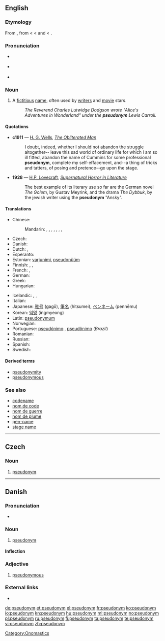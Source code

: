 {{was wotd|2006|October|5}}
{{also|Pseudonym}}
==English==
{{wikipedia}}

===Etymology===
From {{term|pseudonymous}}, from {{etyl|fr|en}} {{term|pseudonyme||lang=fr|having a false name}} < {{etyl|grc|en}} {{term|ψευδώνυμος||tr=pseudōnumos|lang=grc}} < {{term|ψευδής||false|tr=pseudēs|lang=grc}} and {{term|ὄνυμα|tr=onuma|lang=grc}} < {{term|ὄνομα||name|tr=onoma|lang=grc}}.

===Pronunciation===
* {{a|UK}} {{IPA|/ˈs(j)uː.dəʊ.nɪm/|/ˈsu.də.nɪm/}}
* {{a|US}} {{IPA|/ˈsudoʊnɪm/}}
* {{audio|en-us-pseudonym.ogg|Audio (US)}}

===Noun===
{{en-noun}}

# A [[fictitious]] [[name]], often used by [[writer]]s and [[movie]] stars.
#: ''The Reverend Charles Lutwidge Dodgson wrote "Alice's Adventures in Wonderland" under the '''pseudonym''' Lewis Carroll.''

====Quotations====
* '''c1911''' — [[w:H. G. Wells|H. G. Wells]], ''[[s:The Obliterated Man|The Obliterated Man]]''
*: I doubt, indeed, whether I should not abandon the struggle altogether-- leave this sad world of ordinary life for which I am so ill fitted, abandon the name of Cummins for some professional '''pseudonym''', complete my self-effacement, and--a thing of tricks and tatters, of posing and pretence--go upon the stage.
* '''1928''' — [[w:H.P. Lovecraft|H.P. Lovecraft]], ''[[s:Supernatural Horror in Literature|Supernatural Horror in Literature]]''
*: The best example of its literary use so far are the German novel ''The Golem'', by Gustav Meyrink, and the drama ''The Dybbuk'', by the jewish writer using the '''pseudonym''' "Ansky".

====Translations====
{{trans-top|fictious name}}
* Chinese:
*: Mandarin: {{i|fake name}} {{t|zh|假名|tr=jiǎmíng|sc=Hani}}, {{t|zh|起義|sc=Hani}}, {{t|zh|起义|tr=qǐyì|sc=Hani}}, {{i|assumed name}} {{t|zh|化名|tr=huàmíng|sc=Hani}}, {{i|pen name}} {{t|zh|筆名|sc=Hani}}, {{t|zh|笔名|tr=bǐmíng|sc=Hani}}, {{t|zh|藝名|sc=Hani}}, {{t|zh|艺名|tr=yìmíng|sc=Hani}}
* Czech: {{t-|cs|pseudonym|m}}
* Danish: {{t-|da|pseudonym}}
* Dutch: {{t+|nl|pseudoniem|n}}, {{t+|nl|schuilnaam|m}}
* Esperanto: {{t-|eo|pseŭdonimo|xs=Esperanto}}
* Estonian: [[varjunimi]], [[pseudonüüm]]
* Finnish: {{t-|fi|salanimi}}, {{t-|fi|nimimerkki}}, {{t+|fi|pseudonyymi}}
* French: {{t+|fr|nom de guerre}}, {{t+|fr|pseudonyme}}
* German: {{t+|de|Pseudonym|n}}
* Greek: {{t+|el|ψευδώνυμο|n|tr=pseudónymo}}
* Hungarian: {{t+|hu|álnév}}
{{trans-mid}}
* Icelandic: {{t|is|höfundarnafn|n}}, {{t|is|dulnefni|n}}, {{t|is|leyninafn|n}}
* Italian: {{t+|it|pseudonimo|m}}
* Japanese: [[雅号]] (gagō), [[筆名]] (hitsumei), [[ペンネーム]] (pennēmu)
* Korean: [[익명]] (ingmyeong)
* Latin: [[pseudonymum]] {{n}}
* Norwegian: {{t|no|psevdonym|n}}
* Portuguese: [[pseudónimo]] {{m}}, [[pseudônimo]] {{m}} (''Brazil'')
* Romanian: {{t+|ro|pseudonim|n}}
* Russian: {{t+|ru|псевдоним|alt=псевдони́м|tr=psevdoním}}
* Spanish: {{t+|es|seudónimo|m}}
* Swedish: {{t-|sv|pseudonym}}
{{trans-bottom}}

====Derived terms====
* [[pseudonymity]]
* [[pseudonymous]]

===See also===
* [[codename]]
* [[nom de code]]
* [[nom de guerre]]
* [[nom de plume]]
* [[pen-name]]
* [[stage name]]

[[Category:Onomastics]]

----

==Czech==

===Noun===
{{cs-noun|g=m}}

# [[#English|pseudonym]]

----

==Danish==

===Pronunciation===
* {{IPA|/sœvdonyːm/|[sœwd̥oˈnyːˀm]|lang=da}}

===Noun===
{{da-noun|et|er}}

# [[pseudonym#English|pseudonym]]

====Inflection====
{{da-noun-infl|et|er}}

===Adjective===
{{infl|da|adjective|neuter|pseudonymt|definite and plural|pseudonyme}}

# [[pseudonymous]]

===External links===
* {{pedialite|lang=da}}

[[de:pseudonym]]
[[et:pseudonym]]
[[el:pseudonym]]
[[fr:pseudonym]]
[[ko:pseudonym]]
[[io:pseudonym]]
[[kn:pseudonym]]
[[hu:pseudonym]]
[[ml:pseudonym]]
[[no:pseudonym]]
[[pl:pseudonym]]
[[ru:pseudonym]]
[[fi:pseudonym]]
[[ta:pseudonym]]
[[te:pseudonym]]
[[vi:pseudonym]]
[[zh:pseudonym]]